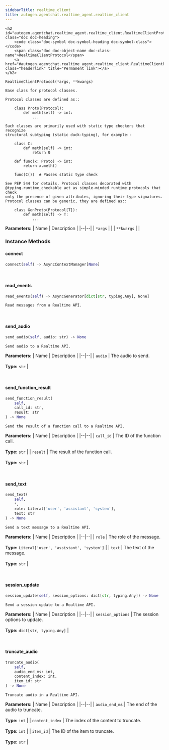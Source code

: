 ```yaml
---
sidebarTitle: realtime_client
title: autogen.agentchat.realtime_agent.realtime_client
---
```


    <h2 id="autogen.agentchat.realtime_agent.realtime_client.RealtimeClientProtocol" class="doc doc-heading">
        <code class="doc-symbol doc-symbol-heading doc-symbol-class"></code>
        <span class="doc doc-object-name doc-class-name">RealtimeClientProtocol</span>
        <a href="#autogen.agentchat.realtime_agent.realtime_client.RealtimeClientProtocol" class="headerlink" title="Permanent link"></a>
    </h2>

```python
RealtimeClientProtocol(*args, **kwargs)
```

    Base class for protocol classes.
    
    Protocol classes are defined as::
    
        class Proto(Protocol):
            def meth(self) -> int:
                ...
    
    Such classes are primarily used with static type checkers that recognize
    structural subtyping (static duck-typing), for example::
    
        class C:
            def meth(self) -> int:
                return 0
    
        def func(x: Proto) -> int:
            return x.meth()
    
        func(C())  # Passes static type check
    
    See PEP 544 for details. Protocol classes decorated with
    @typing.runtime_checkable act as simple-minded runtime protocols that check
    only the presence of given attributes, ignoring their type signatures.
    Protocol classes can be generic, they are defined as::
    
        class GenProto(Protocol[T]):
            def meth(self) -> T:
                ...

<b>Parameters:</b>
| Name | Description |
|--|--|
| `*args` |  |
| `**kwargs` |  |

### Instance Methods

<code class="doc-symbol doc-symbol-heading doc-symbol-method"></code>
#### connect
<a href="#autogen.agentchat.realtime_agent.realtime_client.RealtimeClientProtocol.connect" class="headerlink" title="Permanent link"></a>

```python
connect(self) -> AsyncContextManager[None]
```

    

<br />

<code class="doc-symbol doc-symbol-heading doc-symbol-method"></code>
#### read_events
<a href="#autogen.agentchat.realtime_agent.realtime_client.RealtimeClientProtocol.read_events" class="headerlink" title="Permanent link"></a>

```python
read_events(self) -> AsyncGenerator[dict[str, typing.Any], None]
```

    Read messages from a Realtime API.

<br />

<code class="doc-symbol doc-symbol-heading doc-symbol-method"></code>
#### send_audio
<a href="#autogen.agentchat.realtime_agent.realtime_client.RealtimeClientProtocol.send_audio" class="headerlink" title="Permanent link"></a>

```python
send_audio(self, audio: str) -> None
```

    Send audio to a Realtime API.

<b>Parameters:</b>
| Name | Description |
|--|--|
| `audio` | The audio to send.<br/><br/>**Type:** `str` |

<br />

<code class="doc-symbol doc-symbol-heading doc-symbol-method"></code>
#### send_function_result
<a href="#autogen.agentchat.realtime_agent.realtime_client.RealtimeClientProtocol.send_function_result" class="headerlink" title="Permanent link"></a>

```python
send_function_result(
    self,
    call_id: str,
    result: str
) -> None
```

    Send the result of a function call to a Realtime API.

<b>Parameters:</b>
| Name | Description |
|--|--|
| `call_id` | The ID of the function call.<br/><br/>**Type:** `str` |
| `result` | The result of the function call.<br/><br/>**Type:** `str` |

<br />

<code class="doc-symbol doc-symbol-heading doc-symbol-method"></code>
#### send_text
<a href="#autogen.agentchat.realtime_agent.realtime_client.RealtimeClientProtocol.send_text" class="headerlink" title="Permanent link"></a>

```python
send_text(
    self,
    *,
    role: Literal['user', 'assistant', 'system'],
    text: str
) -> None
```

    Send a text message to a Realtime API.

<b>Parameters:</b>
| Name | Description |
|--|--|
| `role` | The role of the message.<br/><br/>**Type:** `Literal['user', 'assistant', 'system']` |
| `text` | The text of the message.<br/><br/>**Type:** `str` |

<br />

<code class="doc-symbol doc-symbol-heading doc-symbol-method"></code>
#### session_update
<a href="#autogen.agentchat.realtime_agent.realtime_client.RealtimeClientProtocol.session_update" class="headerlink" title="Permanent link"></a>

```python
session_update(self, session_options: dict[str, typing.Any]) -> None
```

    Send a session update to a Realtime API.

<b>Parameters:</b>
| Name | Description |
|--|--|
| `session_options` | The session options to update.<br/><br/>**Type:** `dict[str, typing.Any]` |

<br />

<code class="doc-symbol doc-symbol-heading doc-symbol-method"></code>
#### truncate_audio
<a href="#autogen.agentchat.realtime_agent.realtime_client.RealtimeClientProtocol.truncate_audio" class="headerlink" title="Permanent link"></a>

```python
truncate_audio(
    self,
    audio_end_ms: int,
    content_index: int,
    item_id: str
) -> None
```

    Truncate audio in a Realtime API.

<b>Parameters:</b>
| Name | Description |
|--|--|
| `audio_end_ms` | The end of the audio to truncate.<br/><br/>**Type:** `int` |
| `content_index` | The index of the content to truncate.<br/><br/>**Type:** `int` |
| `item_id` | The ID of the item to truncate.<br/><br/>**Type:** `str` |

<br />